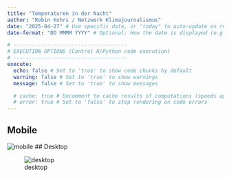 ```yaml
---
title: "Temperaturen in der Nacht"
author: "Robin Kohrs / Netzwerk Klimajournalismus"
date: "2025-04-27" # Use specific date, or "today" to auto-update on render
date-format: "DD MMMM YYYY" # Optional: How the date is displayed (e.g., 17 October 2023)

# -------------------------------------
# EXECUTION OPTIONS (Control R/Python code execution)
# -------------------------------------
execute:
  echo: false # Set to 'true' to show code chunks by default
  warning: false # Set to 'true' to show warnings
  message: false # Set to 'true' to show messages

  # cache: true # Uncomment to cache results of computations (speeds up re-rendering)
  # error: true # Set to 'false' to stop rendering on code errors
---
```



## Mobile

![mobile](images/tropennächte/mobile.png)
## Desktop

![desktop](images/tropennächte/desktop.png)
